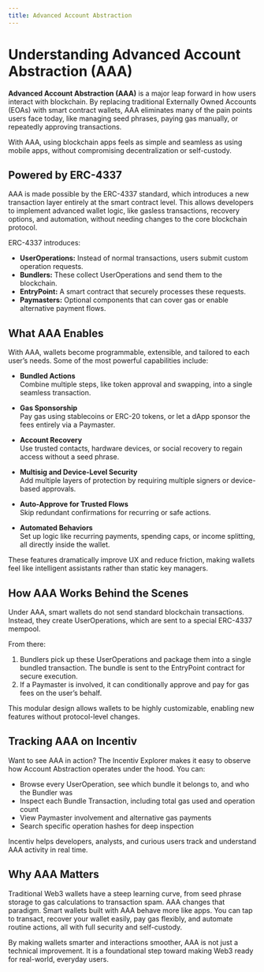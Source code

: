```yaml
---
title: Advanced Account Abstraction
---
```


# Understanding Advanced Account Abstraction (AAA)

**Advanced Account Abstraction (AAA)** is a major leap forward in how users interact with blockchain. By replacing traditional Externally Owned Accounts (EOAs) with smart contract wallets, AAA eliminates many of the pain points users face today, like managing seed phrases, paying gas manually, or repeatedly approving transactions.

With AAA, using blockchain apps feels as simple and seamless as using mobile apps, without compromising decentralization or self-custody.

## Powered by ERC-4337

AAA is made possible by the ERC-4337 standard, which introduces a new transaction layer entirely at the smart contract level. This allows developers to implement advanced wallet logic, like gasless transactions, recovery options, and automation, without needing changes to the core blockchain protocol.

ERC-4337 introduces:

- **UserOperations:** Instead of normal transactions, users submit custom operation requests.  
- **Bundlers:** These collect UserOperations and send them to the blockchain.  
- **EntryPoint:** A smart contract that securely processes these requests.  
- **Paymasters:** Optional components that can cover gas or enable alternative payment flows.

## What AAA Enables

With AAA, wallets become programmable, extensible, and tailored to each user’s needs. Some of the most powerful capabilities include:

- **Bundled Actions**  
  Combine multiple steps, like token approval and swapping, into a single seamless transaction.

- **Gas Sponsorship**  
  Pay gas using stablecoins or ERC-20 tokens, or let a dApp sponsor the fees entirely via a Paymaster.

- **Account Recovery**  
  Use trusted contacts, hardware devices, or social recovery to regain access without a seed phrase.

- **Multisig and Device-Level Security**  
  Add multiple layers of protection by requiring multiple signers or device-based approvals.

- **Auto-Approve for Trusted Flows**  
  Skip redundant confirmations for recurring or safe actions.

- **Automated Behaviors**  
  Set up logic like recurring payments, spending caps, or income splitting, all directly inside the wallet.

These features dramatically improve UX and reduce friction, making wallets feel like intelligent assistants rather than static key managers.

## How AAA Works Behind the Scenes

Under AAA, smart wallets do not send standard blockchain transactions. Instead, they create UserOperations, which are sent to a special ERC-4337 mempool.

From there:

1. Bundlers pick up these UserOperations and package them into a single bundled transaction. The bundle is sent to the EntryPoint contract for secure execution.  
2. If a Paymaster is involved, it can conditionally approve and pay for gas fees on the user’s behalf.

This modular design allows wallets to be highly customizable, enabling new features without protocol-level changes.

## Tracking AAA on Incentiv

Want to see AAA in action? The Incentiv Explorer makes it easy to observe how Account Abstraction operates under the hood. You can:

- Browse every UserOperation, see which bundle it belongs to, and who the Bundler was  
- Inspect each Bundle Transaction, including total gas used and operation count  
- View Paymaster involvement and alternative gas payments  
- Search specific operation hashes for deep inspection  

Incentiv helps developers, analysts, and curious users track and understand AAA activity in real time.

## Why AAA Matters

Traditional Web3 wallets have a steep learning curve, from seed phrase storage to gas calculations to transaction spam. AAA changes that paradigm. Smart wallets built with AAA behave more like apps. You can tap to transact, recover your wallet easily, pay gas flexibly, and automate routine actions, all with full security and self-custody.

By making wallets smarter and interactions smoother, AAA is not just a technical improvement. It is a foundational step toward making Web3 ready for real-world, everyday users.